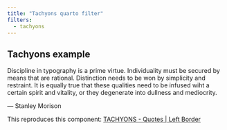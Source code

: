 ```yaml
---
title: "Tachyons quarto filter"
filters:
  - tachyons
---
```


## [Tachyons example]{.baskerville .dark-blue}


:::: {.pa4}
::: {.athelas .ml0 .mt0 .pl4 .black-90 .bl .bw2 .b--blue}
[Discipline in typography is a prime virtue. Individuality must be secured by means that are rational. Distinction needs to be won by simplicity and restraint. It is equally true that these qualities need to be infused wiht a certain spirit and vitality, or they degenerate into dullness and mediocrity.]{.f5 .f4-m .f3-l .lh-copy .measure .mt0}

[ --- Stanley Morison]{.f6 .ttu .tracked .fs-normal}
:::
::::

This reproduces this component: [TACHYONS - Quotes | Left Border](https://tachyons.io/components/quotes/left-border/index.html)
